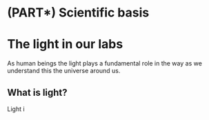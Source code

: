 # (PART\*) Scientific basis {-}

# The light in our labs

As human beings the light plays a fundamental role in the way as we understand this the universe around us. 

## What is light?

Light i

